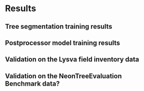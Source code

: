 # Results {#sec-results}

## Tree segmentation training results

## Postprocessor model training results

## Validation on the Lysva field inventory data

## Validation on the NeonTreeEvaluation Benchmark data?
